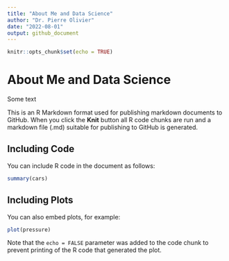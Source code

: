```yaml
---
title: "About Me and Data Science"
author: "Dr. Pierre Olivier"
date: "2022-08-01"
output: github_document
---
```


```r
knitr::opts_chunk$set(echo = TRUE)
```

# About Me and Data Science

Some text

This is an R Markdown format used for publishing markdown documents to GitHub. When you click the **Knit** button all R code chunks are run and a markdown file (.md) suitable for publishing to GitHub is generated.

## Including Code

You can include R code in the document as follows:

```r
summary(cars)
```

## Including Plots

You can also embed plots, for example:

```r
plot(pressure)
```

Note that the `echo = FALSE` parameter was added to the code chunk to prevent printing of the R code that generated the plot.
